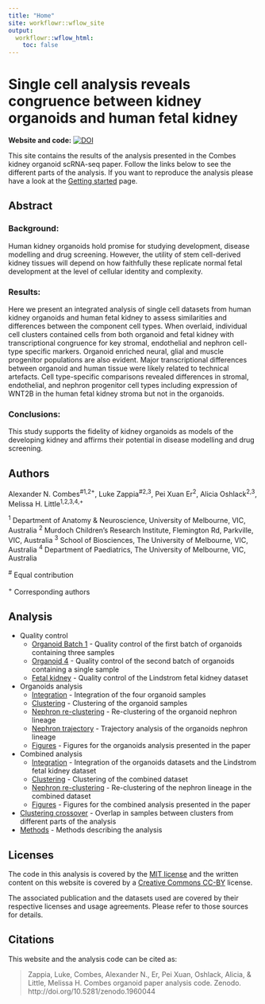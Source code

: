 ```yaml
---
title: "Home"
site: workflowr::wflow_site
output:
  workflowr::wflow_html:
    toc: false
---
```


# Single cell analysis reveals congruence between kidney organoids and human fetal kidney

**Website and code:** [![DOI](https://zenodo.org/badge/148580527.svg)][doi]


This site contains the results of the analysis presented in the Combes kidney
organoid scRNA-seq paper. Follow the links below to see the different parts of
the analysis. If you want to reproduce the analysis please have a look at the
[Getting started](getting_started.html) page.

Abstract
--------

### Background:

Human kidney organoids hold promise for studying development, disease modelling
and drug screening. However, the utility of stem cell-derived kidney tissues
will depend on how faithfully these replicate normal fetal development at the
level of cellular identity and complexity.

### Results:

Here we present an integrated analysis of single cell datasets from human kidney 
organoids and human fetal kidney to assess similarities and differences between
the component cell types. When overlaid, individual cell clusters contained
cells from both organoid and fetal kidney with transcriptional congruence for
key stromal, endothelial and nephron cell-type specific markers. Organoid
enriched neural, glial and muscle progenitor populations are also evident. Major 
transcriptional differences between organoid and human tissue were likely
related to technical artefacts. Cell type-specific comparisons revealed
differences in stromal, endothelial, and nephron progenitor cell types including
expression of WNT2B in the human fetal kidney stroma but not in the organoids.

### Conclusions:

This study supports the fidelity of kidney organoids as models of the developing 
kidney and affirms their potential in disease modelling and drug screening.

Authors
-------

Alexander N. Combes^#1,2+^, Luke Zappia^#2,3^, Pei Xuan Er^2^, Alicia 
Oshlack^2,3^, Melissa H. Little^1,2,3,4,+^

^1^ Department of Anatomy & Neuroscience, University of Melbourne, VIC,
Australia ^2^ Murdoch Children's Research Institute, Flemington Rd, Parkville, 
VIC, Australia ^3^ School of Biosciences, The University of Melbourne, VIC, 
Australia ^4^ Department of Paediatrics, The University of Melbourne, VIC, 
Australia

^#^ Equal contribution

^+^ Corresponding authors

Analysis
--------

* Quality control
    * [Organoid Batch 1](01_Organoid123_QC.html) - Quality control of the first
      batch of organoids containing three samples
    * [Organoid 4](02_Organoid4_QC.html) - Quality control of the second batch
      of organoids containing a single sample
    * [Fetal kidney](05_Lindstrom_QC.html) - Quality control of the Lindstrom
      fetal kidney dataset
* Organoids analysis
    * [Integration](03_Organoids_Integration.html) - Integration of the four
      organoid samples
    * [Clustering](04_Organoids_Clustering.html) - Clustering of the organoid
      samples
    * [Nephron re-clustering](04B_Organoids_Nephron.html) - Re-clustering of the
      organoid nephron lineage
    * [Nephron trajectory](04C_Organoids_Trajectory.html) - Trajectory analysis
      of the organoids nephron lineage
    * [Figures](04D_Organoids_Figures.html) - Figures for the organoids analysis
      presented in the paper
* Combined analysis
    * [Integration](06_Combined_Integration.html) - Integration of the organoids
      datasets and the Lindstrom fetal kidney dataset
    * [Clustering](07_Combined_Clustering.html) - Clustering of the combined
      dataset
    * [Nephron re-clustering](07B_Combined_Nephron.html) - Re-clustering of the
      nephron lineage in the combined dataset
    * [Figures](07D_Combined_Figures.html) - Figures for the combined analysis
      presented in the paper
* [Clustering crossover](08_Crossover.html) - Overlap in samples between
  clusters from different parts of the analysis
* [Methods](99_Methods.html) - Methods describing the analysis

Licenses
--------

The code in this analysis is covered by the [MIT license][mit] and the written
content on this website is covered by a [Creative Commons CC-BY][cc] license.

The associated publication and the datasets used are covered by their respective
licenses and usage agreements. Please refer to those sources for details.

Citations
---------

This website and the analysis code can be cited as:

> Zappia, Luke, Combes, Alexander N., Er, Pei Xuan, Oshlack, Alicia, & Little,
> Melissa H. Combes organoid paper analysis code. Zenodo. 
> http://doi.org/10.5281/zenodo.1960044

[doi]: https://zenodo.org/badge/latestdoi/148580527 "DOI"
[mit]: https://choosealicense.com/licenses/mit/ "MIT License"
[cc]: https://creativecommons.org/licenses/by/4.0/ "CC-BY License"
